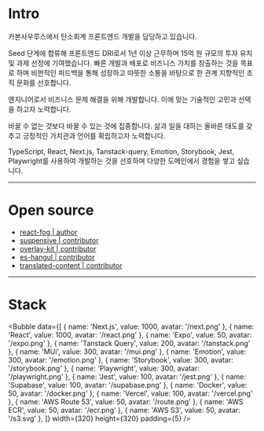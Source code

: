 
# Intro

카본사우루스에서 탄소회계 프론트엔드 개발을 담당하고 있습니다.

Seed 단계에 합류해 프론트엔드 DRI로서 1년 이상 근무하며 15억 원 규모의 투자 유치 및 과제 선정에 기여했습니다. 빠른 개발과 배포로 비즈니스 가치를 창출하는 것을 목표로 하며 비판적인 피드백을 통해 성장하고 따뜻한 소통을 바탕으로 한 관계 지향적인 조직 문화를 선호합니다.

엔지니어로서 비즈니스 문제 해결을 위해 개발합니다. 이에 맞는 기술적인 고민과 선택을 하고자 노력합니다.

바꿀 수 없는 것보다 바꿀 수 있는 것에 집중합니다. 삶과 일을 대하는 올바른 태도를 갖추고 긍정적인 가치관과 언어를 확립하고자 노력합니다.

TypeScript, React, Next.js, Tanstack-query, Emotion, Storybook, Jest, Playwright를 사용하여 개발하는 것을 선호하며 다양한 도메인에서 경험을 쌓고 싶습니다.

---

# Open source

- [react-fog | author](https://github.com/reactjs/rfcs/tree/main/text)
- [suspensive | contributor](https://github.com/toss/suspensive/pulls?q=is%3Apr+author%3Afe-dudu)
- [overlay-kit | contributor](https://github.com/toss/overlay-kit/pulls?q=is%3Apr+author%3Afe-dudu)
- [es-hangul | contributor](https://github.com/toss/es-hangul/pulls?q=is%3Apr+author%3Afe-dudu)
- [translated-content | contributor](https://github.com/mdn/translated-content/pulls?q=is%3Apr+is%3Aclosed+author%3Afe-dudu)

---

# Stack

<Bubble
  data={[
    { name: 'Next.js', value: 1000, avatar: '/next.png' },
    { name: 'React', value: 1000, avatar: '/react.png' },
    { name: 'Expo', value: 50, avatar: '/expo.png' },
    { name: 'Tanstack Query', value: 200, avatar: '/tanstack.png' },
    { name: 'MUi', value: 300, avatar: '/mui.png' },
    { name: 'Emotion', value: 300, avatar: '/emotion.png' },
    { name: 'Storybook', value: 300, avatar: '/storybook.png' },
    { name: 'Playwright', value: 300, avatar: '/playwright.png' },
    { name: 'Jest', value: 100, avatar: '/jest.png' },
    { name: 'Supabase', value: 100, avatar: '/supabase.png' },
    { name: 'Docker', value: 50, avatar: '/docker.png' },
    { name: 'Vercel', value: 100, avatar: '/vercel.png' },
    { name: 'AWS Route 53', value: 50, avatar: '/route.png' },
    { name: 'AWS ECR', value: 50, avatar: '/ecr.png' },
    { name: 'AWS S3', value: 50, avatar: '/s3.svg' },
  ]}
  width={320}
  height={320}
  padding={5}
/>
